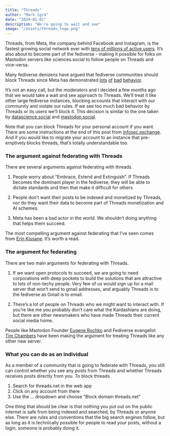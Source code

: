```yaml
---
title: "Threads"
author: "Mark Igra"
date: "2024-01-01"
description: "We're going to wait and see"
image: "/assets/threads_logo.png"
---
```


Threads, from Meta, the company behind Facebook and Instagram, is the fastest growing social
network ever with [tens of millions of active users](https://explodingtopics.com/blog/threads-users). 
It's also about to become part of the fediverse - making it possible
for folks on Mastodon servers like sciences.social to follow people on Threads and vice-versa. 

Many fediverse denizens have argued that fediverse communities should block Threads since Meta has
demonstrated [lots](https://www.reuters.com/article/us-myanmar-rohingya-facebook/u-n-investigators-cite-facebook-role-in-myanmar-crisis-idUSKCN1GO2PN/) 
[of](https://www.theverge.com/2018/4/11/17225482/facebook-shadow-profiles-zuckerberg-congress-data-privacy) 
[bad](https://www.theguardian.com/technology/2021/apr/12/facebook-fake-engagement-whistleblower-sophie-zhang) 
[behavior](https://www.amnesty.org/en/latest/news/2023/10/meta-failure-contributed-to-abuses-against-tigray-ethiopia/).

It's not an easy call, but the moderators and I decided a few months ago that we would take a wait
and see approach to Threads. We'll treat it like other large fediverse instances, blocking
accounts that interact with our community and violate our rules. If we see too much bad behavior
by Threads or its users we'll block it. This decision is similar to
the one taken by [datascience.social](https://community.datasci.social/blog/2023-12-17/our-stance-on-threads/)
and [mastodon.social](https://blog.joinmastodon.org/2023/07/what-to-know-about-threads/).

Note that you can block Threads for your personal account if you want. There are
some instructions at the end of this post from [infosec.exchange](https://blog.infosec.exchange/2023/12/27/threads-and-infosec-exchange/). 
And if you would like to migrate your account to an instance that pre-emptively
blocks threads, that's totally understandable too.

### The argument against federating with Threads

There are several arguments against federating with threads.

1. People worry about "Embrace, Extend and Extinguish". If Threads becomes
the dominant player in the fediverse, they will be able to dictate standards and then 
that make it difficult for others

2. People don't want their posts to be indexed and monetized by Threads, nor do they
want their data to become part of Threads monetization and AI schemes.

3. Meta has been a bad actor in the world. We shouldn't doing anything that helps
them succeed. 

The most compelling argument against federating that I've seen comes from 
[Erin Kissane](https://erinkissane.com/untangling-threads?ref=upstract.com). It's worth a read. 

### The argument for federating

There are two main arguments for federating with Threads. 

1. If we want open protocols to succeed, we are going to need corporations with
deep pockets to build the solutions that are attractive to lots of non-techy people. 
Very few of us would sign up for a mail server that won't send to gmail addresses, 
and arguably Threads is to the fediverse as Gmail is to email.

2. There's a lot of people on Threads who we might want to interact with. If you're
like me you probably don't care what the Kardashians are doing, but there are 
other newsmakers who have made Threads their current social media home.

People like Mastodon Founder [Eugene Rochko](https://blog.joinmastodon.org/2023/07/what-to-know-about-threads/) and
Fediverse evangelist [Tim Chambers](https://blog.joinmastodon.org/2023/07/what-to-know-about-threads/) have been making the argument for treating 
Threads like any other new server.

### What you can do as an individual

As a member of a community that is going to federate with Threads, you still can control
whether you see any posts from Threads and whether Threads receives posts directly
from you. To block threads

1. Search for threads.net in the web app
2. Click on any account from there
3. Use the ... dropdown and choose "Block domain threads.net"

One thing that should be clear is that nothing you put out on the public internet is safe from being
indexed and searched, by Threads or anyone else. There are rules and conventions 
that the big search engines follow, but as long as it is technically possible for people to read your posts, 
without a login, someone is probably doing it.

